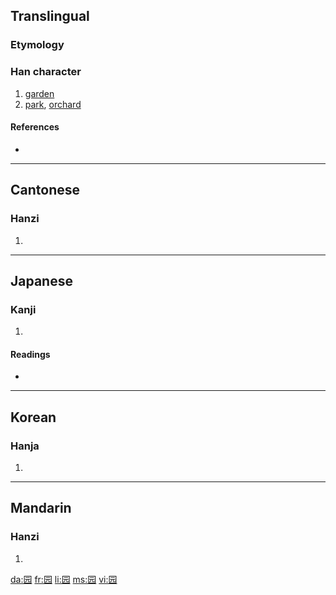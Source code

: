 {{also|園}}
==Translingual==

===Etymology===
{{Han simp|園|f=袁|t=元}}

===Han character===
{{Han char|rn=31|rad=囗|as=04|sn=7|four=|canj=田一一山 (WMMU)}}

# [[garden]]
# [[park]], [[orchard]]

====References====
* {{Han ref|kx=0217.170|dkj=04714|dj=0444.200|hdz=10714.020|uh=56ED|ud=22253}}

----

==Cantonese==

===Hanzi===
{{yue-hanzi|jyut=|y=yun4|tra=園}}

# {{defn|Cantonese}}

----

==Japanese==

===Kanji===
{{ja-kanji|grade=|rs=囗04}}

# {{defn|Japanese}}

====Readings====
* {{ja-readings|on=[[がん]] (gan), [[たん]] (tan), [[だん]] (dan), [[えん]] (en)|kun=}}

----

==Korean==

===Hanja===
{{ko-hanja|hangeul=완|rv=wan|mr=wan}}

# {{defn|Korean}}

----

==Mandarin==

===Hanzi===
{{cmn-hanzi|tra=園|pin=[[yuán]] ([[yuan2]])|wg=yüan<sup>2</sup>}}

# {{defn|Mandarin}}

[[da:园]]
[[fr:园]]
[[li:园]]
[[ms:园]]
[[vi:园]]